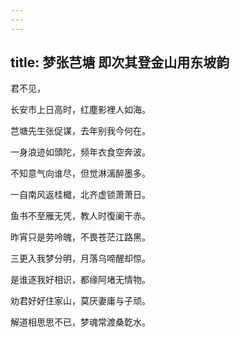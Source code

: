 ```yaml
---
---
---
```

title: 梦张芑塘 即次其登金山用东坡韵
---



君不见，

长安市上日高时，红塵影裡人如海。

芑塘先生张促谋，去年别我今何在。

一身浪迹如頭陀，频年衣食空奔波。

不知意气向谁尽，但觉淋漓醉墨多。

一自南风返桂檝，北齐虚锁萧萧日。

鱼书不至雁无凭，教人时復阑干赤。

昨宵只是劳呤魄，不畏苍茫江路黑。

三更入我梦分明，月落乌啼醒却惊。

是谁逐我好相识，都缘阿堵无情物。

劝君好好住家山，莫厌妻庸与子顽。

解道相思思不已，梦魂常渡桑亁水。